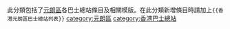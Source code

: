 此分類包括了[[元朗區|元朗區]]各巴士總站條目及相關模版。在此分類新增條目時請加上<code><nowiki>{{香港元朗區巴士總站列表}}</nowiki></code>
[[category:元朗區|category:元朗區]]
[[category:香港巴士總站|category:香港巴士總站]]